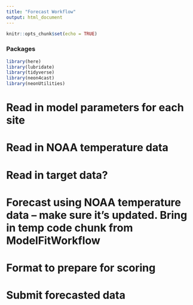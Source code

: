 ```yaml
---
title: "Forecast Workflow"
output: html_document
---
```


```r
knitr::opts_chunk$set(echo = TRUE)
```

### Packages
```r

library(here)
library(lubridate)
library(tidyverse)
library(neon4cast)
library(neonUtilities)

```

# Read in model parameters for each site
# Read in NOAA temperature data
# Read in target data?
# Forecast using NOAA temperature data -- make sure it's updated. Bring in temp code chunk from ModelFitWorkflow
# Format to prepare for scoring
# Submit forecasted data
